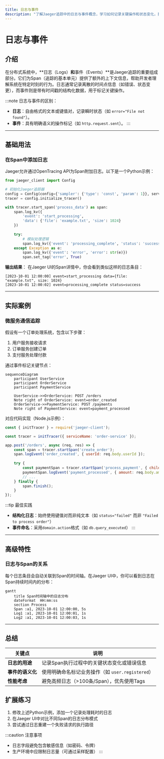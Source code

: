 ```yaml
---
title: 日志与事件
description: "了解Jaeger追踪中的日志与事件概念，学习如何记录关键操作和状态变化，提升分布式系统调试能力。"
---
```


# 日志与事件

## 介绍

在分布式系统中，**日志（Logs）**和**事件（Events）**是Jaeger追踪的重要组成部分。它们为Span（追踪的基本单元）提供了额外的上下文信息，帮助开发者理解系统在特定时刻的行为。日志通常记录离散的时间点信息（如错误、状态变更），而事件则是带有时间戳的结构化数据，用于标记关键操作。

:::note
日志与事件的区别：
- **日志**：自由格式的文本或键值对，记录瞬时状态（如 `error="File not found"`）。
- **事件**：具有明确语义的操作标记（如 `http.request.sent`）。
:::

---

## 基础用法

### 在Span中添加日志
Jaeger允许通过OpenTracing API为Span附加日志。以下是一个Python示例：

```python
from jaeger_client import Config

# 初始化Jaeger追踪器
config = Config(config={'sampler': {'type': 'const', 'param': 1}}, service_name='my_service')
tracer = config.initialize_tracer()

with tracer.start_span('process_data') as span:
    span.log_kv({
        'event': 'start_processing',
        'data': {'file': 'example.txt', 'size': 1024}
    })
    
    try:
        # 模拟处理逻辑
        span.log_kv({'event': 'processing_complete', 'status': 'success'})
    except Exception as e:
        span.log_kv({'event': 'error', 'error': str(e)})
        span.set_tag('error', True)
```

**输出结果**：
在Jaeger UI的Span详情中，你会看到类似这样的日志条目：
```
[2023-10-01 12:00:00] event=start_processing data={file: "example.txt", size: 1024}
[2023-10-01 12:00:02] event=processing_complete status=success
```

---

## 实际案例

### 微服务通信追踪
假设有一个订单处理系统，包含以下步骤：
1. 用户服务接收请求
2. 订单服务创建订单
3. 支付服务处理付款

通过事件标记关键节点：

```mermaid
sequenceDiagram
    participant UserService
    participant OrderService
    participant PaymentService

    UserService->>OrderService: POST /orders
    Note right of OrderService: event=order_created
    OrderService->>PaymentService: POST /payments
    Note right of PaymentService: event=payment_processed
```

对应代码实现（Node.js示例）：
```javascript
const { initTracer } = require('jaeger-client');

const tracer = initTracer({ serviceName: 'order-service' });

app.post('/orders', async (req, res) => {
    const span = tracer.startSpan('create_order');
    span.logEvent('order_created', { userId: req.body.userId });
    
    try {
        const paymentSpan = tracer.startSpan('process_payment', { childOf: span });
        paymentSpan.logEvent('payment_processed', { amount: req.body.amount });
        // ...
    } finally {
        span.finish();
    }
});
```

:::tip 最佳实践
- **结构化日志**：始终使用键值对而非纯文本（如 `status="failed"` 而非 `"Failed to process order"`）
- **事件命名**：采用`domain.action`格式（如 `db.query_executed`）
:::

---

## 高级特性

### 日志与Span的关系
每个日志条目会自动关联到Span的时间轴。在Jaeger UI中，你可以看到日志在Span持续时间内的分布：

```mermaid
gantt
    title Span时间轴中的日志分布
    dateFormat  HH:mm:ss
    section Process
    Span :a1, 2023-10-01 12:00:00, 5s
    Log1 :a1, 2023-10-01 12:00:01, 1s
    Log2 :a1, 2023-10-01 12:00:03, 1s
```

---

## 总结

| 关键点                 | 说明                                                                 |
|------------------------|----------------------------------------------------------------------|
| **日志的用途**         | 记录Span执行过程中的关键状态变化或错误信息                           |
| **事件的语义化**       | 使用明确命名标记业务操作（如 `user.registered`）                     |
| **性能考虑**           | 避免高频日志（>100条/Span），优先使用Tags                            |

## 扩展练习
1. 修改上述Python示例，添加一个记录处理耗时的日志
2. 在Jaeger UI中对比不同Span的日志分布模式
3. 尝试通过日志重建一个失败请求的执行路径

:::caution 注意事项
- 日志字段避免包含敏感信息（如密码、令牌）
- 生产环境中应限制日志量（可通过采样配置）
:::